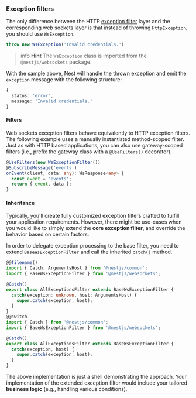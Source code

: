 ### Exception filters

The only difference between the HTTP [exception filter](/exception-filters) layer and the corresponding web sockets layer is that instead of throwing `HttpException`, you should use `WsException`.

```typescript
throw new WsException('Invalid credentials.')
```

> info **Hint** The `WsException` class is imported from the `@nestjs/websockets` package.

With the sample above, Nest will handle the thrown exception and emit the `exception` message with the following structure:

```typescript
{
  status: 'error',
  message: 'Invalid credentials.'
}
```

#### Filters

Web sockets exception filters behave equivalently to HTTP exception filters. The following example uses a manually instantiated method-scoped filter. Just as with HTTP based applications, you can also use gateway-scoped filters (i.e., prefix the gateway class with a `@UseFilters()` decorator).

```typescript
@UseFilters(new WsExceptionFilter())
@SubscribeMessage('events')
onEvent(client, data: any): WsResponse<any> {
  const event = 'events';
  return { event, data };
}
```

#### Inheritance

Typically, you'll create fully customized exception filters crafted to fulfill your application requirements. However, there might be use-cases when you would like to simply extend the **core exception filter**, and override the behavior based on certain factors.

In order to delegate exception processing to the base filter, you need to extend `BaseWsExceptionFilter` and call the inherited `catch()` method.

```typescript
@@filename()
import { Catch, ArgumentsHost } from '@nestjs/common';
import { BaseWsExceptionFilter } from '@nestjs/websockets';

@Catch()
export class AllExceptionsFilter extends BaseWsExceptionFilter {
  catch(exception: unknown, host: ArgumentsHost) {
    super.catch(exception, host);
  }
}
@@switch
import { Catch } from '@nestjs/common';
import { BaseWsExceptionFilter } from '@nestjs/websockets';

@Catch()
export class AllExceptionsFilter extends BaseWsExceptionFilter {
  catch(exception, host) {
    super.catch(exception, host);
  }
}
```

The above implementation is just a shell demonstrating the approach. Your implementation of the extended exception filter would include your tailored **business logic** (e.g., handling various conditions).
